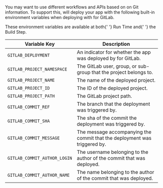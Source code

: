 
You may want to use different workflows and APIs based on on Git information. To support this, <ProductName /> will deploy your app with the following built-in environment variables when deploying with <ProductName /> for GitLab.

<Note label="hint">
  These environment variables are available at both{' '}
  <Link href="/docs/v2/platform/glossary#run-time">Run Time</Link> and{' '}
  <Link href="/docs/v2/build-step">the Build Step</Link>.
</Note>

<br />

| Variable Key                 | Description                                                                  |
| ---------------------------- | ---------------------------------------------------------------------------- |
| `GITLAB_DEPLOYMENT`          | An indicator for whether the app was deployed by <ProductName /> for GitLab. |
| `GITLAB_PROJECT_NAMESPACE`   | The GitLab user, group, or sub-group that the project belongs to.            |
| `GITLAB_PROJECT_NAME`        | The name of the deployed project.                                            |
| `GITLAB_PROJECT_ID`          | The ID of the deployed project.                                              |
| `GITLAB_PROJECT_PATH`        | The GitLab project path.                                                     |
| `GITLAB_COMMIT_REF`          | The branch that the deployment was triggered by.                             |
| `GITLAB_COMMIT_SHA`          | The sha of the commit the deployment was triggered by.                       |
| `GITLAB_COMMIT_MESSAGE`      | The message accompanying the commit that the deployment was triggered by.    |
| `GITLAB_COMMIT_AUTHOR_LOGIN` | The username belonging to the author of the commit that was deployed.        |
| `GITLAB_COMMIT_AUTHOR_NAME`  | The name belonging to the author of the commit that was deployed.            |
